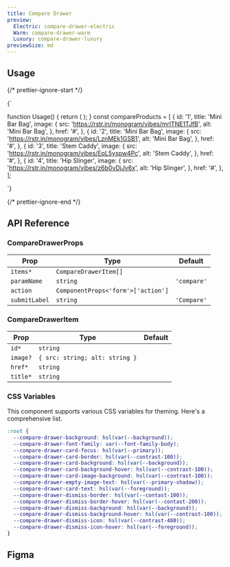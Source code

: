 ```yaml
---
title: Compare Drawer
preview:
  Electric: compare-drawer-electric
  Warm: compare-drawer-warm
  Luxury: compare-drawer-luxury
previewSize: md
---
```


## Usage

{/* prettier-ignore-start */}

<CodeBlock lang="ts">{`

function Usage() {
    return (
      <CompareDrawer items={compareProducts} />
    );
}
const compareProducts = [
    {
      id: '1',
      title: 'Mini Bar Bag',
      image: {
        src: 'https://rstr.in/monogram/vibes/mrlTNE1TJfB',
        alt: 'Mini Bar Bag',
      },
      href: '#',
    },
    {
      id: '2',
      title: 'Mini Bar Bag',
      image: {
        src: 'https://rstr.in/monogram/vibes/LznMEk1GSB1',
        alt: 'Mini Bar Bag',
      },
      href: '#',
    },
    {
      id: '3',
      title: 'Stem Caddy',
      image: {
        src: 'https://rstr.in/monogram/vibes/EpL5yspw4Pc',
        alt: 'Stem Caddy',
      },
      href: '#',
    },
    {
      id: '4',
      title: 'Hip Slinger',
      image: {
        src: 'https://rstr.in/monogram/vibes/z6b0vDjJv6x',
        alt: 'Hip Slinger',
      },
      href: '#',
    },
];

`}
</CodeBlock>

{/* prettier-ignore-end */}

## API Reference

### CompareDrawerProps

| Prop          | Type                                                                   | Default     |
| ------------- | ---------------------------------------------------------------------- | ----------- |
| `items*`      | `CompareDrawerItem[]` <Tooltip content="See CompareDrawerItem below"/> |             |
| `paramName`   | `string`                                                               | `'compare'` |
| `action`      | `ComponentProps<'form'>['action']`                                     |             |
| `submitLabel` | `string`                                                               | `'Compare'` |

### CompareDrawerItem

| Prop     | Type                           | Default |
| -------- | ------------------------------ | ------- |
| `id*`    | `string`                       |         |
| `image?` | `{ src: string; alt: string }` |         |
| `href*`  | `string`                       |         |
| `title*` | `string`                       |         |

### CSS Variables

This component supports various CSS variables for theming. Here's a comprehensive list.

```css
:root {
  --compare-drawer-background: hsl(var(--background));
  --compare-drawer-font-family: var(--font-family-body);
  --compare-drawer-card-focus: hsl(var(--primary));
  --compare-drawer-card-border: hsl(var(--contrast-100));
  --compare-drawer-card-background: hsl(var(--background));
  --compare-drawer-card-background-hover: hsl(var(--contrast-100));
  --compare-drawer-card-image-background: hsl(var(--contrast-100));
  --compare-drawer-empty-image-text: hsl(var(--primary-shadow));
  --compare-drawer-card-text: hsl(var(--foreground));
  --compare-drawer-dismiss-border: hsl(var(--contast-100));
  --compare-drawer-dismiss-border-hover: hsl(var(--contast-200));
  --compare-drawer-dismiss-background: hsl(var(--background));
  --compare-drawer-dismiss-background-hover: hsl(var(--contrast-100));
  --compare-drawer-dismiss-icon: hsl(var(--contrast-400));
  --compare-drawer-dismiss-icon-hover: hsl(var(--foreground));
}
```

## Figma

<Figma url="https://www.figma.com/design/GAKpWYdZ0ZVOSFtNPHliJM/Soul-Vibe?node-id=2297-42881" />
